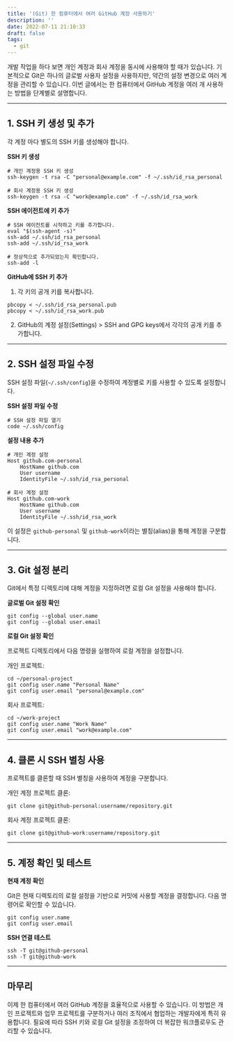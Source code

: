```yaml
---
title: '(Git) 한 컴퓨터에서 여러 GitHub 계정 사용하기'
description: ''
date: 2022-07-11 21:10:33
draft: false
tags:
  - git
---
```


개발 작업을 하다 보면 개인 계정과 회사 계정을 동시에 사용해야 할 때가 있습니다. 기본적으로 Git은 하나의 글로벌 사용자 설정을 사용하지만, 약간의 설정 변경으로 여러 계정을 관리할 수 있습니다. 이번 글에서는 한 컴퓨터에서 GitHub 계정을 여러 개 사용하는 방법을 단계별로 설명합니다.

---

## 1. SSH 키 생성 및 추가

각 계정 마다 별도의 SSH 키를 생성해야 합니다.

**SSH 키 생성**

```shell
# 개인 계정용 SSH 키 생성
ssh-keygen -t rsa -C "personal@example.com" -f ~/.ssh/id_rsa_personal

# 회사 계정용 SSH 키 생성
ssh-keygen -t rsa -C "work@example.com" -f ~/.ssh/id_rsa_work
```

**SSH 에이전트에 키 추가**

```shell
# SSH 에이전트를 시작하고 키를 추가합니다.
eval "$(ssh-agent -s)"
ssh-add ~/.ssh/id_rsa_personal
ssh-add ~/.ssh/id_rsa_work

# 정상적으로 추가되었는지 확인합니다.
ssh-add -l
```

**GitHub에 SSH 키 추가**

1. 각 키의 공개 키를 복사합니다.

```shell
pbcopy < ~/.ssh/id_rsa_personal.pub
pbcopy < ~/.ssh/id_rsa_work.pub
```

2. GitHub의 계정 설정(Settings) > SSH and GPG keys에서 각각의 공개 키를 추가합니다.

---

## 2. SSH 설정 파일 수정

SSH 설정 파일(`~/.ssh/config`)을 수정하여 계정별로 키를 사용할 수 있도록 설정합니다.

**SSH 설정 파일 수정**

```shell
# SSH 설정 파일 열기
code ~/.ssh/config
```

**설정 내용 추가**

```shell
# 개인 계정 설정
Host github.com-personal
    HostName github.com
    User username
    IdentityFile ~/.ssh/id_rsa_personal

# 회사 계정 설정
Host github.com-work
    HostName github.com
    User username
    IdentityFile ~/.ssh/id_rsa_work
```

이 설정은 `github-personal` 및 `github-work`이라는 별칭(alias)을 통해 계정을 구분합니다.

---

## 3. Git 설정 분리

Git에서 특정 디렉토리에 대해 계정을 지정하려면 로컬 Git 설정을 사용해야 합니다.

**글로벌 Git 설정 확인**

```shell
git config --global user.name
git config --global user.email
```

**로컬 Git 설정 확인**

프로젝트 디렉토리에서 다음 명령을 실행하여 로컬 계정을 설정합니다.

개인 프로젝트:

```shell
cd ~/personal-project
git config user.name "Personal Name"
git config user.email "personal@example.com"
```

회사 프로젝트:

```shell
cd ~/work-project
git config user.name "Work Name"
git config user.email "work@example.com"
```

---

## 4. 클론 시 SSH 별칭 사용

프로젝트를 클론할 때 SSH 별칭을 사용하여 계정을 구분합니다.

개인 계정 프로젝트 클론:

```shell
git clone git@github-personal:username/repository.git
```

회사 계정 프로젝트 클론:

```shell
git clone git@github-work:username/repository.git
```

---

## 5. 계정 확인 및 테스트

**현재 계정 확인**

Git은 현재 디렉토리의 로컬 설정을 기반으로 커밋에 사용할 계정을 결정합니다. 다음 명령어로 확인할 수 있습니다.

```shell
git config user.name
git config user.email
```

**SSH 연결 테스트**

```shell
ssh -T git@github-personal
ssh -T git@github-work
```

---

## 마무리

이제 한 컴퓨터에서 여러 GitHub 계정을 효율적으로 사용할 수 있습니다. 이 방법은 개인 프로젝트와 업무 프로젝트를 구분하거나 여러 조직에서 협업하는 개발자에게 특히 유용합니다. 필요에 따라 SSH 키와 로컬 Git 설정을 조정하여 더 복잡한 워크플로우도 관리할 수 있습니다.

